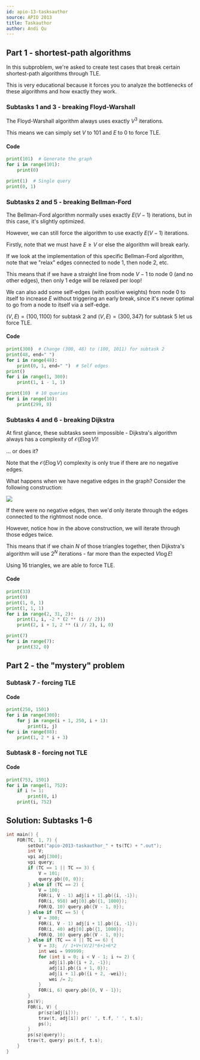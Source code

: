 ```yaml
---
id: apio-13-tasksauthor
source: APIO 2013
title: Taskauthor
author: Andi Qu
---
```


## Part 1 - shortest-path algorithms

In this subproblem, we're asked to create test cases that break certain
shortest-path algorithms through TLE.

This is very educational because it forces you to analyze the bottlenecks of
these algorithms and how exactly they work.

### Subtasks 1 and 3 - breaking Floyd-Warshall

The Floyd-Warshall algorithm always uses exactly $V^3$ iterations.

This means we can simply set $V$ to 101 and $E$ to 0 to force TLE.

#### Code

```py
print(101)  # Generate the graph
for i in range(101):
	print(0)

print(1)  # Single query
print(0, 1)
```

### Subtasks 2 and 5 - breaking Bellman-Ford

The Bellman-Ford algorithm normally uses exactly $E(V - 1)$ iterations, but in
this case, it's slightly optimized.

However, we can still force the algorithm to use exactly $E(V - 1)$ iterations.

Firstly, note that we must have $E \geq V$ or else the algorithm will break
early.

If we look at the implementation of this specific Bellman-Ford algorithm, note
that we "relax" edges connected to node 1, then node 2, etc.

This means that if we have a straight line from node $V - 1$ to node 0 (and no
other edges), then only 1 edge will be relaxed per loop!

We can also add some self-edges (with positive weights) from node 0 to itself to
increase $E$ without triggering an early break, since it's never optimal to go
from a node to itself via a self-edge.

$(V, E) = (100, 1100)$ for subtask 2 and $(V, E) = (300, 347)$ for subtask 5 let
us force TLE.

#### Code

```py
print(300)  # Change (300, 48) to (100, 1011) for subtask 2
print(48, end=" ")
for i in range(48):
	print(0, 1, end=" ")  # Self edges
print()
for i in range(1, 300):
	print(1, i - 1, 1)

print(10)  # 10 queries
for i in range(10):
	print(299, 0)
```

### Subtasks 4 and 6 - breaking Dijkstra

At first glance, these subtasks seem impossible - Dijkstra's algorithm always
has a complexity of $\mathcal{O}(E \log V)$!

... or does it?

Note that the $\mathcal{O}(E \log V)$ complexity is only true if there are no
negative edges.

What happens when we have negative edges in the graph? Consider the following
construction:

![](/solutions/advanced/apio-13-tasksauthor/APIO_tasksauthor_problem_image.png)

If there were no negative edges, then we'd only iterate through the edges
connected to the rightmost node once.

However, notice how in the above construction, we will iterate through those
edges twice.

This means that if we chain $N$ of those triangles together, then Dijkstra's
algorithm will use $2^N$ iterations - far more than the expected $V \log E$!

Using 16 triangles, we are able to force TLE.

#### Code

```py
print(33)
print(0)
print(1, 0, 1)
print(1, 1, 1)
for i in range(2, 31, 2):
	print(1, i, -2 * (2 ** (i // 2)))
	print(2, i + 1, 2 ** (i // 2), i, 0)

print(7)
for i in range(7):
	print(32, 0)
```

## Part 2 - the "mystery" problem

### Subtask 7 - forcing TLE

<IncompleteSection />

#### Code

```py
print(250, 1501)
for i in range(300):
	for j in range(i + 1, 250, i + 1):
		print(i, j)
for i in range(88):
	print(1, 2 * i + 3)
```

### Subtask 8 - forcing not TLE

<IncompleteSection />

#### Code

```py
print(753, 1501)
for i in range(1, 752):
	if i != 1:
		print(0, i)
	print(i, 752)
```

<LanguageSection>

<CPPSection>

## Solution: Subtasks 1-6

```cpp
int main() {
	FOR(TC, 1, 7) {
		setOut("apio-2013-taskauthor_" + ts(TC) + ".out");
		int V;
		vpi adj[300];
		vpi query;
		if (TC == 1 || TC == 3) {
			V = 101;
			query.pb({0, 0});
		} else if (TC == 2) {
			V = 100;
			F0R(i, V - 1) adj[i + 1].pb({i, -1});
			F0R(i, 950) adj[0].pb({1, 1000});
			F0R(Q, 10) query.pb({V - 1, 0});
		} else if (TC == 5) {
			V = 300;
			F0R(i, V - 1) adj[i + 1].pb({i, -1});
			F0R(i, 40) adj[0].pb({1, 1000});
			F0R(Q, 10) query.pb({V - 1, 0});
		} else if (TC == 4 || TC == 6) {
			V = 33;  // 1+V+(V/2)*6+1+6*2
			int wei = 999999;
			for (int i = 0; i < V - 1; i += 2) {
				adj[i].pb({i + 2, -1});
				adj[i].pb({i + 1, 0});
				adj[i + 1].pb({i + 2, -wei});
				wei /= 2;
			}
			F0R(i, 6) query.pb({0, V - 1});
		}
		ps(V);
		F0R(i, V) {
			pr(sz(adj[i]));
			trav(t, adj[i]) pr(' ', t.f, ' ', t.s);
			ps();
		}
		ps(sz(query));
		trav(t, query) ps(t.f, t.s);
	}
}
```

</CPPSection>

<JavaSection>

</JavaSection>

<PySection>

</PySection>

</LanguageSection>
